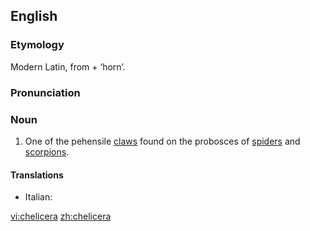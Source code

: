 ==English==
===Etymology===
Modern Latin, from {{AGr.}} '''{{polytonic|[[χηλή]]}}''' + '''{{polytonic|[[κέρας]]}}''' ‘horn’.

===Pronunciation===
{{IPA|/kəˈlɪsəɹə/}}

===Noun===
{{en-noun|chelicerae}}

# {{zoology}} One of the pehensile [[claws]] found on the probosces of [[spiders]] and [[scorpions]].

====Translations====
{{trans-top|chelicera}}
*Italian: {{t|it|chelicero|m}}
{{trans-mid}}

{{trans-bottom}}

[[vi:chelicera]]
[[zh:chelicera]]